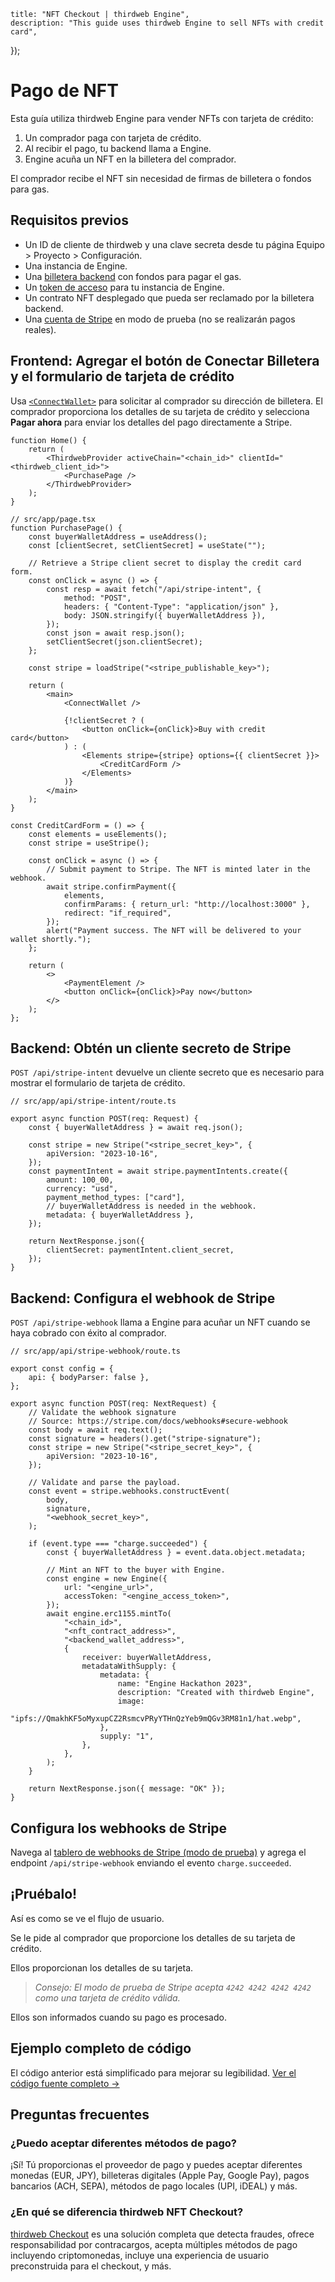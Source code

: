 
	title: "NFT Checkout | thirdweb Engine",
	description: "This guide uses thirdweb Engine to sell NFTs with credit card",
});

# Pago de NFT

Esta guía utiliza thirdweb Engine para vender NFTs con tarjeta de crédito:

1. Un comprador paga con tarjeta de crédito.
2. Al recibir el pago, tu backend llama a Engine.
3. Engine acuña un NFT en la billetera del comprador.

El comprador recibe el NFT sin necesidad de firmas de billetera o fondos para gas.

<DocImage src={OverviewImage} alt="NFT checkout overview" />

## Requisitos previos

- Un ID de cliente de thirdweb y una clave secreta desde tu página Equipo > Proyecto > Configuración.
- Una instancia de Engine.
- Una [billetera backend](/engine/features/backend-wallets) con fondos para pagar el gas.
- Un [token de acceso](/engine/features/authentication) para tu instancia de Engine.
- Un contrato NFT desplegado que pueda ser reclamado por la billetera backend.
- Una [cuenta de Stripe](https://dashboard.stripe.com/register) en modo de prueba (no se realizarán pagos reales).

## Frontend: Agregar el botón de Conectar Billetera y el formulario de tarjeta de crédito

Usa [`<ConnectWallet>`](/react/latest/components/ConnectWallet) para solicitar al comprador su dirección de billetera. El comprador proporciona los detalles de su tarjeta de crédito y selecciona **Pagar ahora** para enviar los detalles del pago directamente a Stripe.

```tsx
function Home() {
	return (
		<ThirdwebProvider activeChain="<chain_id>" clientId="<thirdweb_client_id>">
			<PurchasePage />
		</ThirdwebProvider>
	);
}
```

```tsx
// src/app/page.tsx
function PurchasePage() {
	const buyerWalletAddress = useAddress();
	const [clientSecret, setClientSecret] = useState("");

	// Retrieve a Stripe client secret to display the credit card form.
	const onClick = async () => {
		const resp = await fetch("/api/stripe-intent", {
			method: "POST",
			headers: { "Content-Type": "application/json" },
			body: JSON.stringify({ buyerWalletAddress }),
		});
		const json = await resp.json();
		setClientSecret(json.clientSecret);
	};

	const stripe = loadStripe("<stripe_publishable_key>");

	return (
		<main>
			<ConnectWallet />

			{!clientSecret ? (
				<button onClick={onClick}>Buy with credit card</button>
			) : (
				<Elements stripe={stripe} options={{ clientSecret }}>
					<CreditCardForm />
				</Elements>
			)}
		</main>
	);
}
```

```tsx
const CreditCardForm = () => {
	const elements = useElements();
	const stripe = useStripe();

	const onClick = async () => {
		// Submit payment to Stripe. The NFT is minted later in the webhook.
		await stripe.confirmPayment({
			elements,
			confirmParams: { return_url: "http://localhost:3000" },
			redirect: "if_required",
		});
		alert("Payment success. The NFT will be delivered to your wallet shortly.");
	};

	return (
		<>
			<PaymentElement />
			<button onClick={onClick}>Pay now</button>
		</>
	);
};
```

## Backend: Obtén un cliente secreto de Stripe

`POST /api/stripe-intent` devuelve un cliente secreto que es necesario para mostrar el formulario de tarjeta de crédito.

```tsx
// src/app/api/stripe-intent/route.ts

export async function POST(req: Request) {
	const { buyerWalletAddress } = await req.json();

	const stripe = new Stripe("<stripe_secret_key>", {
		apiVersion: "2023-10-16",
	});
	const paymentIntent = await stripe.paymentIntents.create({
		amount: 100_00,
		currency: "usd",
		payment_method_types: ["card"],
		// buyerWalletAddress is needed in the webhook.
		metadata: { buyerWalletAddress },
	});

	return NextResponse.json({
		clientSecret: paymentIntent.client_secret,
	});
}
```

## Backend: Configura el webhook de Stripe

`POST /api/stripe-webhook` llama a Engine para acuñar un NFT cuando se haya cobrado con éxito al comprador.

```tsx
// src/app/api/stripe-webhook/route.ts

export const config = {
	api: { bodyParser: false },
};

export async function POST(req: NextRequest) {
	// Validate the webhook signature
	// Source: https://stripe.com/docs/webhooks#secure-webhook
	const body = await req.text();
	const signature = headers().get("stripe-signature");
	const stripe = new Stripe("<stripe_secret_key>", {
		apiVersion: "2023-10-16",
	});

	// Validate and parse the payload.
	const event = stripe.webhooks.constructEvent(
		body,
		signature,
		"<webhook_secret_key>",
	);

	if (event.type === "charge.succeeded") {
		const { buyerWalletAddress } = event.data.object.metadata;

		// Mint an NFT to the buyer with Engine.
		const engine = new Engine({
			url: "<engine_url>",
			accessToken: "<engine_access_token>",
		});
		await engine.erc1155.mintTo(
			"<chain_id>",
			"<nft_contract_address>",
			"<backend_wallet_address>",
			{
				receiver: buyerWalletAddress,
				metadataWithSupply: {
					metadata: {
						name: "Engine Hackathon 2023",
						description: "Created with thirdweb Engine",
						image:
							"ipfs://QmakhKF5oMyxupCZ2RsmcvPRyYTHnQzYeb9mQGv3RM81n1/hat.webp",
					},
					supply: "1",
				},
			},
		);
	}

	return NextResponse.json({ message: "OK" });
}
```

## Configura los webhooks de Stripe

Navega al [tablero de webhooks de Stripe (modo de prueba)](https://dashboard.stripe.com/test/webhooks) y agrega el endpoint `/api/stripe-webhook` enviando el evento `charge.succeeded`.

## ¡Pruébalo!

Así es como se ve el flujo de usuario.

Se le pide al comprador que proporcione los detalles de su tarjeta de crédito.

<DocImage src={NftCheckout1} alt="Initial page load" className="w-[550px]" />

Ellos proporcionan los detalles de su tarjeta.

> _Consejo: El modo de prueba de Stripe acepta `4242 4242 4242 4242` como una tarjeta de crédito válida._

<DocImage
	src={NftCheckout2}
	alt="Prompted for card details"
	className="w-[550px]"
/>

Ellos son informados cuando su pago es procesado.

<DocImage src={NftCheckout3} alt="Pago exitoso" className="w-[550px]" />

## Ejemplo completo de código

El código anterior está simplificado para mejorar su legibilidad. [Ver el código fuente completo &rarr;](https://github.com/thirdweb-example/engine-nft-checkout)

## Preguntas frecuentes

### ¿Puedo aceptar diferentes métodos de pago?

¡Sí! Tú proporcionas el proveedor de pago y puedes aceptar diferentes monedas (EUR, JPY), billeteras digitales (Apple Pay, Google Pay), pagos bancarios (ACH, SEPA), métodos de pago locales (UPI, iDEAL) y más.

### ¿En qué se diferencia thirdweb NFT Checkout?

[thirdweb Checkout](https://thirdweb.com/checkout) es una solución completa que detecta fraudes, ofrece responsabilidad por contracargos, acepta múltiples métodos de pago incluyendo criptomonedas, incluye una experiencia de usuario preconstruida para el checkout, y más.
